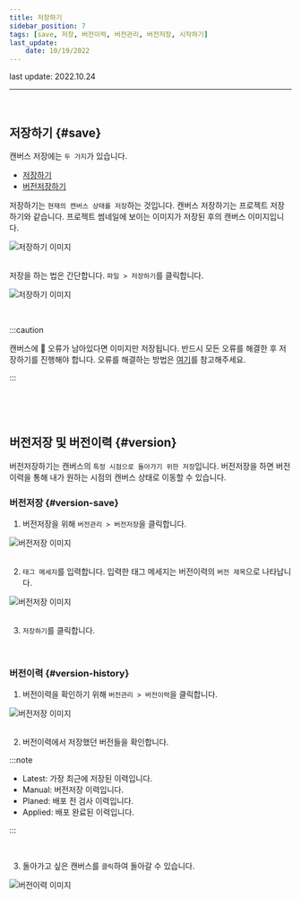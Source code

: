 ```yaml
---
title: 저장하기
sidebar_position: 7
tags: [save, 저장, 버전이력, 버전관리, 버전저장, 시작하기]
last_update: 
    date: 10/19/2022
---
```



<span className="theme-doc-version-badge badge badge--secondary">
    last update: 2022.10.24
</span>

<hr />
<br />

## 저장하기 {#save}

캔버스 저장에는 ```두 가지```가 있습니다.

- [저장하기](#save)
- [버전저장하기](#version)


저장하기는 ```현재의 캔버스 상태를 저장```하는 것입니다. 캔버스 저장하기는 프로젝트 저장하기와 같습니다.
프로젝트 썸네일에 보이는 이미지가 저장된 후의 캔버스 이미지입니다.

<div className={styles.imgWrap}>
    <img src={ save05 } alt="저장하기 이미지" />
</div>

<br />

저장을 하는 법은 간단합니다. ```파일 > 저장하기```를 클릭합니다.

<div className={styles.imgWrap}>
    <img src={ save01 } alt="저장하기 이미지" />
</div>

<p>&nbsp;</p>

:::caution

캔버스에 🔴 오류가 남아있다면 이미지만 저장됩니다. 반드시 모든 오류를 해결한 후 저장하기를 진행해야 합니다. 오류를 해결하는 방법은 [여기](/docs/start/edit-canvas.mdx)를 참고해주세요.

:::

<p>&nbsp;</p>
<p>&nbsp;</p>

## 버전저장 및 버전이력 {#version}

버전저장하기는 캔버스의 ```특정 시점으로 돌아가기 위한 저장```입니다. 버전저장을 하면 버전이력을 통해 내가 원하는 시점의 캔버스 상태로 이동할 수 있습니다.


### 버전저장 {#version-save}
1. 버전저장을 위해 ```버전관리 > 버전저장```을 클릭합니다.

<div className={styles.imgWrap}>
    <img src={ save02 } alt="버전저장 이미지" />
</div>

<br />

2. ```태그 메세지```를 입력합니다. 입력한 태그 메세지는 버전이력의 ```버전 제목```으로 나타납니다.

<div className={styles.imgWrap}>
    <img src={ save03 } alt="버전저장 이미지" />
</div>

<br />

3. ```저장하기```를 클릭합니다.

<p>&nbsp;</p>

### 버전이력 {#version-history}
1. 버전이력을 확인하기 위해 ```버전관리 > 버전이력```을 클릭합니다.

<div className={styles.imgWrap}>
    <img src={ save06 } alt="버전저장 이미지" />
</div>

<br />

2. 버전이력에서 저장했던 버전들을 확인합니다.

:::note

- <highlight color="#206FD6">Latest</highlight>: 가장 최근에 저장된 이력입니다.
- <highlight color="#AD28DC">Manual</highlight>: 버전저장 이력입니다.
- <highlight color="#02CDE8">Planed</highlight>: 배포 전 검사 이력입니다.
- <highlight color="#5C4AF6">Applied</highlight>: 배포 완료된 이력입니다.

:::

<br />

3. 돌아가고 싶은 캔버스를 ```클릭```하여 돌아갈 수 있습니다.

<div className={styles.imgWrap}>
    <img src={ save04 } alt="버전이력 이미지" />
</div>



